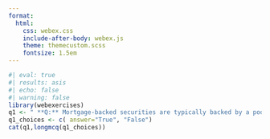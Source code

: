 ```yaml
---
format:
  html:
    css: webex.css
    include-after-body: webex.js
    theme: themecustom.scss
    fontsize: 1.5em
---
```

```r
#| eval: true
#| results: asis
#| echo: false
#| warning: false
library(webexercises)
q1 <- " **Q:** Mortgage-backed securities are typically backed by a pool of residential mortgage loans."
q1_choices <- c( answer="True", "False")
cat(q1,longmcq(q1_choices))
```
